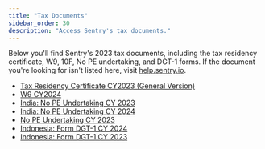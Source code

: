 ```yaml
---
title: "Tax Documents"
sidebar_order: 30
description: "Access Sentry's tax documents."
---
```


Below you'll find Sentry's 2023 tax documents, including the tax residency certificate, W9, 10F, No PE undertaking, and DGT-1 forms. If the document you're looking for isn't listed here, visit [help.sentry.io](http://help.sentry.io/).

- [Tax Residency Certificate CY2023 (General Version)](/pdfs/2023-Form-6166_general.pdf)
- [W9 CY2024](/pdfs/W-9-2024-Functional-Software-Inc-signed.pdf)
- [India: No PE Undertaking CY 2023](/pdfs/Form_10F_Filed_Form_EXTERNAL_04-2023_to_12-2023.pdf)
- [India: No PE Undertaking CY 2024](/pdfs/India-No-PE-Undertaking-Form_2024_Signed.pdf)
- [No PE Undertaking CY 2023](/pdfs//No-PE-Undertaking-Form_2023_Signed.pdf)
- [Indonesia: Form DGT-1 CY 2024](/pdfs/Form-DGT-New_Indonesia_FY24_signed.pdf)
- [Indonesia: Form DGT-1 CY 2023](/pdfs//Form-DGT-New_Indonesia_FY23.pdf)
